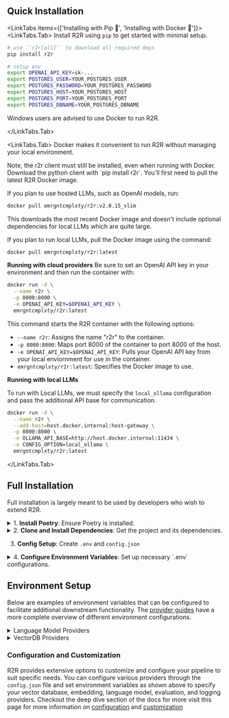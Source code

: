 
## Quick Installation

<LinkTabs items={['Installing with Pip 🐍', 'Installing with Docker 🐳']}>
  <LinkTabs.Tab>
  Install R2R using `pip` to get started with minimal setup.

  ```bash
  # use `'r2r[all]'` to download all required deps
  pip install r2r

  # setup env
  export OPENAI_API_KEY=sk-...
  export POSTGRES_USER=YOUR_POSTGRES_USER
  export POSTGRES_PASSWORD=YOUR_POSTGRES_PASSWORD
  export POSTGRES_HOST=YOUR_POSTGRES_HOST
  export POSTGRES_PORT=YOUR_POSTGRES_PORT
  export POSTGRES_DBNAME=YOUR_POSTGRES_DBNAME
  ```

  <Callout type="info" emoji="🖥️">
    Windows users are advised to use Docker to run R2R.
  </Callout>

  </LinkTabs.Tab>

  <LinkTabs.Tab>
  Docker makes it convenient to run R2R without managing your local environment.

  <Callout>
  Note, the r2r client must still be installed, even when running with Docker. Download the python client with `pip install r2r`.
  </Callout>
  You'll first need to pull the latest R2R Docker image.

  If you plan to use hosted LLMs, such as OpenAI models, run:
  ```bash filename="bash" copy
  docker pull emrgntcmplxty/r2r:v2.0.15_slim
  ```

  This downloads the most recent Docker image and doesn't include optional dependencies for local LLMs which are quite large.

  If you plan to run local LLMs, pull the Docker image using the command:
  ```bash filename="bash" copy
  docker pull emrgntcmplxty/r2r:latest
  ```

  **Running with cloud providers**
  Be sure to set an OpenAI API key in your environment and then run the container with:

  ```bash filename="bash" copy
  docker run -d \
    --name r2r \
    -p 8000:8000 \
    -e OPENAI_API_KEY=$OPENAI_API_KEY \
    emrgntcmplxty/r2r:latest
  ```


  This command starts the R2R container with the following options:

  - `--name r2r`: Assigns the name "r2r" to the container.
  - `-p 8000:8000`: Maps port 8000 of the container to port 8000 of the host.
  - `-e OPENAI_API_KEY=$OPENAI_API_KEY`: Pulls your OpenAI API key from your local enviornment for use in the container.
  - `emrgntcmplxty/r2r:latest`: Specifies the Docker image to use.

  **Running with local LLMs**

  To run with Local LLMs, we must specify the `local_ollama` configuration and pass the additional API base for communication.

  ```bash filename="bash" copy
  docker run -d \
    --name r2r \
    --add-host=host.docker.internal:host-gateway \
    -p 8000:8000 \
    -e OLLAMA_API_BASE=http://host.docker.internal:11434 \
    -e CONFIG_OPTION=local_ollama \
    emrgntcmplxty/r2r:latest
  ```

  </LinkTabs.Tab>
</LinkTabs>


## Full Installation

Full installation is largely meant to be used by developers who wish to extend R2R.

<details>
<summary>1.&nbsp;<b>Install Poetry</b>: Ensure Poetry is installed.</summary>
Poetry manages the virtual environment and dependency resolution for your project, making it compatible with both existing `Pip` and `Conda` environments.
To install poetry, visit the [official Poetry website](https://python-poetry.org/docs/#installation) for the latest package and installation instructions or run the following command.
</details>

<details>
<summary>2.&nbsp;<b>Clone and Install Dependencies</b>: Get the project and its dependencies.</summary>
- Clone the project repository and navigate to the project directory:
  ```bash filename="bash" copy
  git clone git@github.com:SciPhi-AI/r2r.git
  cd r2r
  ```
- Install the project dependencies with Poetry:
  ```bash filename="bash" copy
  # See pyproject.toml for available extras
  # use "all" to include every optional dependency
  poetry install -E all
  ```
</details>

3. **Config Setup**: Create `.env` and `config.json`

<details>
<summary>4.&nbsp;<b>Configure Environment Variables</b>: Set up necessary `.env` configurations.</summary>
Copy the `.env.example` to `.env` and then apply your secrets. Afterwards, inspect the `config.json` and make any desired modifications.

```bash filename="bash" copy
vim .env # save env variables here

# Modify the config.json
vim config.json
```

We have several config options to run the project locally or at the cloud. At minimum, you'll need your OpenAI key secrets in your `.env` file for the project to work properly. For a fast setup, you can get started with a local Postgres db.

Visit this page for more information on [config setup](/deep-dive/config).
</details>


## Environment Setup

Below are examples of environment variables that can be configured to facilitate additional downstream functionality. The [provider guides](../providers/llms) have a more complete overview of different environment configurations.

<details>
<summary>Language Model Providers</summary>

#### OpenAI API Key

Used by default for embedding and LLM completions:

```bash filename="bash" copy
export OPENAI_API_KEY=sk-...
```

#### Other LLM Providers (Anthropic, Vertex AI, etc.)

Configure your environment for additional providers:

```bash filename="bash" copy
export ANTHROPIC_API_KEY=...
export VERTEX_API_KEY=...
# Add other provider keys as needed
```

</details>


<details>
<summary>VectorDB Providers</summary>


#### pgvector

The default (and currently only) vector database for R2R. Allows for larger scale workloads and benefits from relational properties:

```bash filename="bash" copy
export POSTGRES_USER=your_user
export POSTGRES_PASSWORD=your_password
export POSTGRES_HOST=your_host
export POSTGRES_PORT=your_port
export POSTGRES_DBNAME=your_db
```
</details>

### Configuration and Customization

R2R provides extensive options to customize and configure your pipeline to suit specific needs. You can configure various providers through the `config.json` file and set environment variables as shown above to specify your vector database, embedding, language model, evaluation, and logging providers. Checkout the deep dive section of the docs for more visit this page for more information on [configuration](/deep-dive/configuring-R2R) and [customization](/deep-dive/customizing-your-pipeline)
